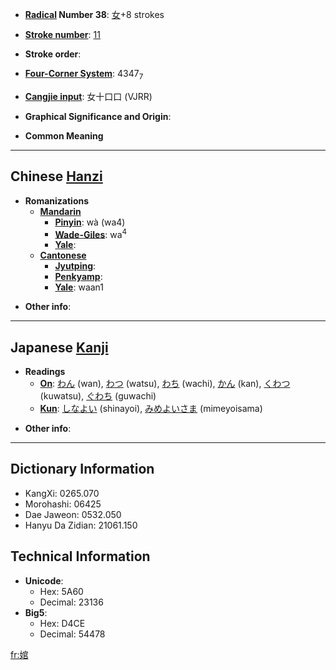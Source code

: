 * '''[[Wiktionary:Chinese radical index| Radical]] Number 38''': [[Wiktionary:Chinese radical index 女|女]]+8 strokes

* '''[[Wiktionary:Chinese total strokes index|Stroke number]]''': [[Wiktionary:Chinese total strokes index 11|11]]

* '''Stroke order''': 

* '''[[Wiktionary:Chinese four corner index|Four-Corner System]]''': 4347<sub>7</sub>

* '''[[Wiktionary:Chinese Cangjie index|Cangjie input]]''': 女十口口 (VJRR)

* '''Graphical Significance and Origin''': 

* '''Common Meaning'''

----

== Chinese [[Hanzi]] ==

* '''Romanizations'''
** '''[[Mandarin]]'''
*** '''[[Pinyin]]''': wà (wa4)
*** '''[[Wade-Giles]]''': wa<sup>4</sup>
*** '''[[Yale]]''': 
** '''[[Cantonese]]'''
*** '''[[Jyutping]]''':
*** '''[[Penkyamp]]''': 
*** '''[[Yale]]''': waan1

* '''Other info''': 

----

== Japanese [[Kanji]] ==

* '''Readings'''
** '''[[On]]''': [[わん]] (wan), [[わつ]] (watsu), [[わち]] (wachi), [[かん]] (kan), [[くわつ]] (kuwatsu), [[ぐわち]] (guwachi)
** '''[[Kun]]''': [[しなよい]] (shinayoi), [[みめよいさま]] (mimeyoisama)

* '''Other info''':  

----

== Dictionary Information ==

* KangXi: 0265.070
* Morohashi: 06425
* Dae Jaweon: 0532.050
* Hanyu Da Zidian: 21061.150

== Technical Information ==

* '''Unicode''':
** Hex: 5A60
** Decimal: 23136
* '''Big5''':
** Hex: D4CE
** Decimal: 54478

[[fr:婠]]